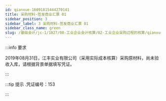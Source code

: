 ---
id: qianxue-16091815444270141
title: 采购材料-签发商业汇票 01
sidebar_position: 3
sidebar_label: 3 采购材料-签发商业汇票 01
sidebar_class_name: green
slug: /基础会计/jc-1/1027/08-工业企业会计核算/02-工业企业采购过程的核算/qianxue-1609181235058373397/qianxue-16091815444270141/采购材料-签发商业汇票 01
---

:::info 要求

2019年08月31日，江丰实业有限公司（采用实际成本核算）采购原材料，尚未验收入库，请根据背景单据填写凭证。

:::

:::tip 提示
  .凭证编号：153 
:::
